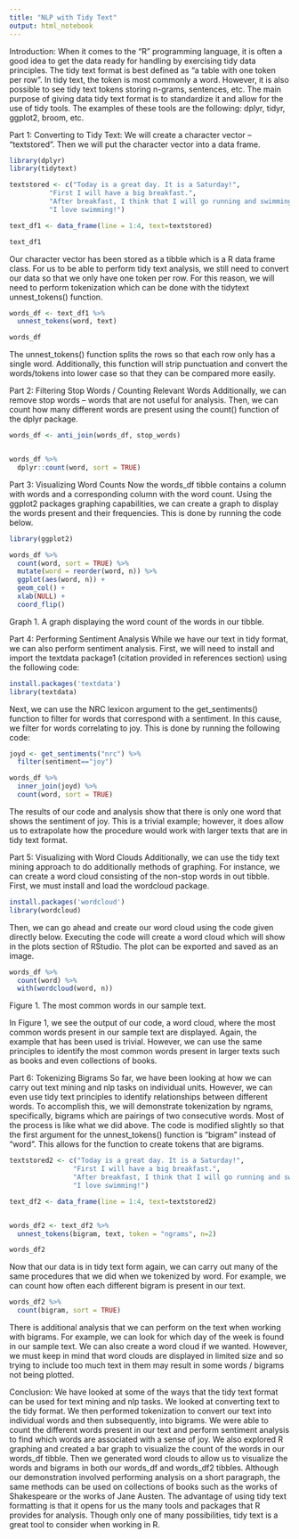---
title: "NLP with Tidy Text"
output: html_notebook
---
Introduction: When it comes to the “R” programming language, it is often a good idea to get the 
data ready for handling by exercising tidy data principles. The tidy text format is best defined as 
“a table with one token per row”. In tidy text, the token is most commonly a word. However, it 
is also possible to see tidy text tokens storing n-grams, sentences, etc. The main purpose of 
giving data tidy text format is to standardize it and allow for the use of tidy tools. The examples of these tools are the following: dplyr, tidyr, ggplot2, broom, etc.

Part 1: Converting to Tidy Text:
We will create a character vector – “textstored”. Then we will put the character vector into a data 
frame.
```{r}
library(dplyr)
library(tidytext)

textstored <- c("Today is a great day. It is a Saturday!",
          "First I will have a big breakfast.",
          "After breakfast, I think that I will go running and swimming!",
          "I love swimming!")

text_df1 <- data_frame(line = 1:4, text=textstored)

text_df1

```
Our character vector has been stored as a tibble which is a R data frame class. For us to be able 
to perform tidy text analysis, we still need to convert our data so that we only have one token per 
row. For this reason, we will need to perform tokenization which can be done with the tidytext 
unnest_tokens() function.

```{r}
words_df <- text_df1 %>% 
  unnest_tokens(word, text)

words_df
```

The unnest_tokens() function splits the rows so that each row only has a single word. 
Additionally, this function will strip punctuation and convert the words/tokens into lower case so 
that they can be compared more easily.

Part 2: Filtering Stop Words / Counting Relevant Words
Additionally, we can remove stop words – words that are not useful for analysis. Then, we can 
count how many different words are present using the count() function of the dplyr package.
```{r}

words_df <- anti_join(words_df, stop_words)


words_df %>%
  dplyr::count(word, sort = TRUE)
```
Part 3: Visualizing Word Counts
Now the words_df tibble contains a column with words and a corresponding column with the 
word count. Using the ggplot2 packages graphing capabilities, we can create a graph to display 
the words present and their frequencies. This is done by running the code below.
```{r}
library(ggplot2)

words_df %>%
  count(word, sort = TRUE) %>%
  mutate(word = reorder(word, n)) %>%
  ggplot(aes(word, n)) +
  geom_col() +
  xlab(NULL) +
  coord_flip()
```
Graph 1. A graph displaying the word count of the words in our tibble.

Part 4: Performing Sentiment Analysis
While we have our text in tidy format, we can also perform sentiment analysis. First, we will 
need to install and import the textdata package1
(citation provided in references section) using 
the following code:
```{r}
install.packages('textdata')
library(textdata)
```
Next, we can use the NRC lexicon argument to the get_sentiments() function to filter for words 
that correspond with a sentiment. In this cause, we filter for words correlating to joy. This is done 
by running the following code:

```{r}
joyd <- get_sentiments("nrc") %>%
  filter(sentiment=="joy")

words_df %>%
  inner_join(joyd) %>%
  count(word, sort = TRUE)
```

The results of our code and analysis show that there is only one word that shows the sentiment of 
joy. This is a trivial example; however, it does allow us to extrapolate how the procedure would 
work with larger texts that are in tidy text format.

Part 5: Visualizing with Word Clouds
Additionally, we can use the tidy text mining approach to do additionally methods of graphing. 
For instance, we can create a word cloud consisting of the non-stop words in out tibble. First, we 
must install and load the wordcloud package.

```{r}
install.packages('wordcloud')
library(wordcloud)
```
Then, we can go ahead and create our word cloud using the code given directly below. Executing the code will create a word cloud which will show in the plots section of RStudio. The plot can be exported and saved as an image.
```{r}
words_df %>%
  count(word) %>%
  with(wordcloud(word, n))
```
Figure 1. The most common words in our sample text.

In Figure 1, we see the output of our code, a word cloud, where the most common words present 
in our sample text are displayed. Again, the example that has been used is trivial. However, we 
can use the same principles to identify the most common words present in larger texts such as 
books and even collections of books.


Part 6: Tokenizing Bigrams
So far, we have been looking at how we can carry out text mining and nlp tasks on individual 
units. However, we can even use tidy text principles to identify relationships between different 
words. To accomplish this, we will demonstrate tokenization by ngrams, specifically, bigrams 
which are pairings of two consecutive words. Most of the process is like what we did above. 
The code is modified slightly so that the first argument for the unnest_tokens() function is 
“bigram” instead of “word”. This allows for the function to create tokens that are bigrams.
```{r}
textstored2 <- c("Today is a great day. It is a Saturday!",
                "First I will have a big breakfast.",
                "After breakfast, I think that I will go running and swimming!",
                "I love swimming!")
```

```{r}
text_df2 <- data_frame(line = 1:4, text=textstored2)


words_df2 <- text_df2 %>% 
  unnest_tokens(bigram, text, token = "ngrams", n=2)

words_df2
```
Now that our data is in tidy text form again, we can carry out many of the same procedures that 
we did when we tokenized by word. For example, we can count how often each different bigram
is present in our text.

```{r}
words_df2 %>%
  count(bigram, sort = TRUE)

```
There is additional analysis that we can perform on the text when working with bigrams. For 
example, we can look for which day of the week is found in our sample text. We can also create 
a word cloud if we wanted. However, we must keep in mind that word clouds are displayed in 
limited size and so trying to include too much text in them may result in some words / bigrams 
not being plotted.

Conclusion: We have looked at some of the ways that the tidy text format can be used for text 
mining and nlp tasks. We looked at converting text to the tidy format. We then performed 
tokenization to convert our text into individual words and then subsequently, into bigrams. We 
were able to count the different words present in our text and perform sentiment analysis to find 
which words are associated with a sense of joy. We also explored R graphing and created a bar
graph to visualize the count of the words in our words_df tibble. Then we generated word clouds 
to allow us to visualize the words and bigrams in both our words_df and words_df2 tibbles.
Although our demonstration involved performing analysis on a short paragraph, the same 
methods can be used on collections of books such as the works of Shakespeare or the works of 
Jane Austen. The advantage of using tidy text formatting is that it opens for us the many tools 
and packages that R provides for analysis. Though only one of many possibilities, tidy text is a 
great tool to consider when working in R.